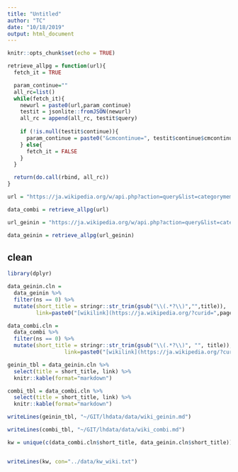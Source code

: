 ```yaml
---
title: "Untitled"
author: "TC"
date: "10/18/2019"
output: html_document
---
```


```r
knitr::opts_chunk$set(echo = TRUE)
```



```r
retrieve_allpg = function(url){
  fetch_it = TRUE

  param_continue=""
  all_rc=list()
  while(fetch_it){
    newurl = paste0(url,param_continue)
    testit = jsonlite::fromJSON(newurl)
    all_rc = append(all_rc, testit$query)
    
    if (!is.null(testit$continue)){
      param_continue = paste0("&cmcontinue=", testit$continue$cmcontinue)
    } else{
      fetch_it = FALSE
    }
  }

  return(do.call(rbind, all_rc))
}
```


```r

url = "https://ja.wikipedia.org/w/api.php?action=query&list=categorymembers&cmtitle=Category:%E6%97%A5%E6%9C%AC%E3%81%AE%E3%81%8A%E7%AC%91%E3%81%84%E3%82%B3%E3%83%B3%E3%83%93&cmlimit=500&format=json&prop=info&inprop=url"

data_combi = retrieve_allpg(url) 
```

```r
url_geinin = "https://ja.wikipedia.org/w/api.php?action=query&list=categorymembers&cmtitle=Category:%E3%81%8A%E7%AC%91%E3%81%84%E8%8A%B8%E4%BA%BA&cmlimit=500&format=json"

data_geinin = retrieve_allpg(url_geinin) 
```

## clean

```r
library(dplyr)
```


```r
data_geinin.cln = 
  data_geinin %>%
  filter(ns == 0) %>%
  mutate(short_title = stringr::str_trim(gsub("\\(.*?\\)","",title)),
         link=paste0("[wikilink](https://ja.wikipedia.org/?curid=",pageid,")"))
```

```r
data_combi.cln =
  data_combi %>%
  filter(ns == 0) %>%
  mutate(short_title = stringr::str_trim(gsub("\\(.*?\\)", "", title)),
                  link=paste0("[wikilink](https://ja.wikipedia.org/?curid=",pageid,")"))
```




```r
geinin_tbl = data_geinin.cln %>%
  select(title = short_title, link) %>%
  knitr::kable(format="markdown")
```

```r
combi_tbl = data_combi.cln %>%
  select(title = short_title, link) %>%
  knitr::kable(format="markdown")
```


```r
writeLines(geinin_tbl, "~/GIT/lhdata/data/wiki_geinin.md")

writeLines(combi_tbl, "~/GIT/lhdata/data/wiki_combi.md")

kw = unique(c(data_combi.cln$short_title, data_geinin.cln$short_title))


writeLines(kw, con="../data/kw_wiki.txt")
```



